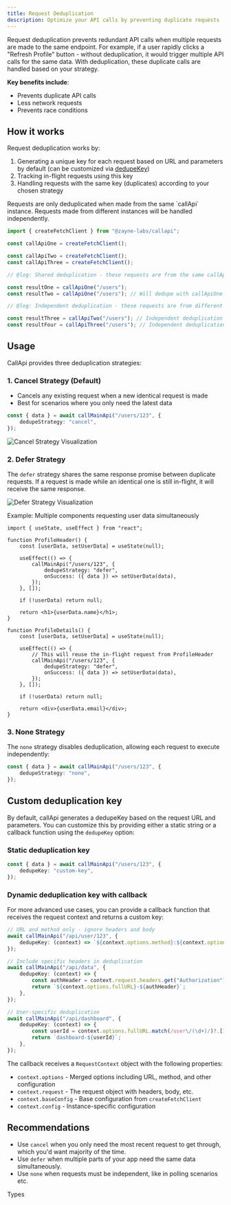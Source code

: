 ```yaml
---
title: Request Deduplication
description: Optimize your API calls by preventing duplicate requests
---
```


Request deduplication prevents redundant API calls when multiple requests are made to the same endpoint. For example, if a user rapidly clicks a "Refresh Profile" button - without deduplication, it would trigger multiple API calls for the same data. With deduplication, these duplicate calls are handled based on your strategy.

**Key benefits include**:

- Prevents duplicate API calls
- Less network requests
- Prevents race conditions

## How it works

Request deduplication works by:

1. Generating a unique key for each request based on URL and parameters by default (can be customized via [dedupeKey](#custom-deduplication-key))
2. Tracking in-flight requests using this key
3. Handling requests with the same key (duplicates) according to your chosen strategy

<Callout type="info">
	Requests are only deduplicated when made from the same `callApi` instance. Requests made from different
	instances will be handled independently.
</Callout>

```ts twoslash title="api.ts"
import { createFetchClient } from "@zayne-labs/callapi";

const callApiOne = createFetchClient();

const callApiTwo = createFetchClient();
const callApiThree = createFetchClient();

// @log: Shared deduplication - these requests are from the same callApi instance, so they will be deduped according to the strategy

const resultOne = callApiOne("/users");
const resultTwo = callApiOne("/users"); // Will dedupe with callApiOne

// @log: Independent deduplication - these requests are from different callApi instances, therefore no deduplication occurs between them

const resultThree = callApiTwo("/users"); // Independent deduplication
const resultFour = callApiThree("/users"); // Independent deduplication
```

## Usage

CallApi provides three deduplication strategies:

### 1. Cancel Strategy (Default)

- Cancels any existing request when a new identical request is made
- Best for scenarios where you only need the latest data

```ts title="api.ts"
const { data } = await callMainApi("/users/123", {
	dedupeStrategy: "cancel",
});
```

![Cancel Strategy Visualization](/media/cancel.webp)

### 2. Defer Strategy

The `defer` strategy shares the same response promise between duplicate requests. If a request is made while an identical one is still in-flight, it will receive the same response.

![Defer Strategy Visualization](/media/defer.svg)

Example: Multiple components requesting user data simultaneously

```tsx title="api.ts"
import { useState, useEffect } from "react";

function ProfileHeader() {
	const [userData, setUserData] = useState(null);

	useEffect(() => {
		callMainApi("/users/123", {
			dedupeStrategy: "defer",
			onSuccess: ({ data }) => setUserData(data),
		});
	}, []);

	if (!userData) return null;

	return <h1>{userData.name}</h1>;
}

function ProfileDetails() {
	const [userData, setUserData] = useState(null);

	useEffect(() => {
		// This will reuse the in-flight request from ProfileHeader
		callMainApi("/users/123", {
			dedupeStrategy: "defer",
			onSuccess: ({ data }) => setUserData(data),
		});
	}, []);

	if (!userData) return null;

	return <div>{userData.email}</div>;
}
```

### 3. None Strategy

The `none` strategy disables deduplication, allowing each request to execute independently:

```ts title="api.ts"
const { data } = await callMainApi("/users/123", {
	dedupeStrategy: "none",
});
```

## Custom deduplication key

By default, callApi generates a dedupeKey based on the request URL and parameters. You can customize this by providing either a static string or a callback function using the `dedupeKey` option:

### Static deduplication key

```ts title="api.ts"
const { data } = await callMainApi("/users/123", {
	dedupeKey: "custom-key",
});
```

### Dynamic deduplication key with callback

For more advanced use cases, you can provide a callback function that receives the request context and returns a custom key:

```ts title="api.ts"
// URL and method only - ignore headers and body
await callMainApi("/api/user/123", {
	dedupeKey: (context) => `${context.options.method}:${context.options.fullURL}`,
});

// Include specific headers in deduplication
await callMainApi("/api/data", {
	dedupeKey: (context) => {
		const authHeader = context.request.headers.get("Authorization");
		return `${context.options.fullURL}-${authHeader}`;
	},
});

// User-specific deduplication
await callMainApi("/api/dashboard", {
	dedupeKey: (context) => {
		const userId = context.options.fullURL.match(/user\/(\d+)/)?.[1];
		return `dashboard-${userId}`;
	},
});
```

The callback receives a `RequestContext` object with the following properties:

- `context.options` - Merged options including URL, method, and other configuration
- `context.request` - The request object with headers, body, etc.
- `context.baseConfig` - Base configuration from `createFetchClient`
- `context.config` - Instance-specific configuration

## Recommendations

- Use `cancel` when you only need the most recent request to get through, which you'd want majority of the time.
- Use `defer` when multiple parts of your app need the same data simultaneously.
- Use `none` when requests must be independent, like in polling scenarios etc.

Types

<auto-type-table path="../../lib/callapi-options.ts" name="DedupeOptions" />
